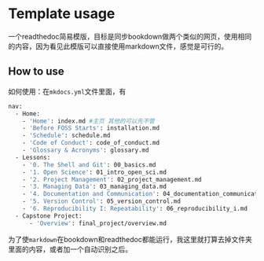 # Template usage
一个readthedoc简易模版，目标是同步bookdown做两个类似的网页，使用相同的内容，因为看见此模版可以直接使用markdown文件，感觉是可行的。

## How to use
如何使用：在`mkdocs.yml`文件里面，有

```bash
nav:
  - Home: 
    - 'Home': index.md #主页 其他的可以先不管
    - 'Before FOSS Starts': installation.md
    - 'Schedule': schedule.md
    - 'Code of Conduct': code_of_conduct.md
    - 'Glossary & Acronyms': glossary.md
  - Lessons:
    - '0. The Shell and Git': 00_basics.md
    - '1. Open Science': 01_intro_open_sci.md
    - '2. Project Management': 02_project_management.md
    - '3. Managing Data': 03_managing_data.md
    - '4. Documentation and Communication': 04_documentation_communication.md
    - '5. Version Control': 05_version_control.md
    - '6. Reproducibility I: Repeatability': 06_reproducibility_i.md
  - Capstone Project:
      - 'Overview': final_project/overview.md
```

为了使`markdown`在bookdown和readthedoc都能运行，我这里就打算去掉文件夹里面的内容，或者加一个自动识别之后。


